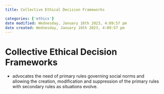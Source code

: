 ```yaml
---
title: Collective Ethical Decision Frameworks

categories: ['ethics']
date modified: Wednesday, January 18th 2023, 4:09:57 pm
date created: Wednesday, January 18th 2023, 4:09:57 pm
---
```


# Collective Ethical Decision Frameworks


- advocates the need of primary rules governing social norms and allowing the creation, modification and suppression of the primary rules with secondary rules as situations evolve.




